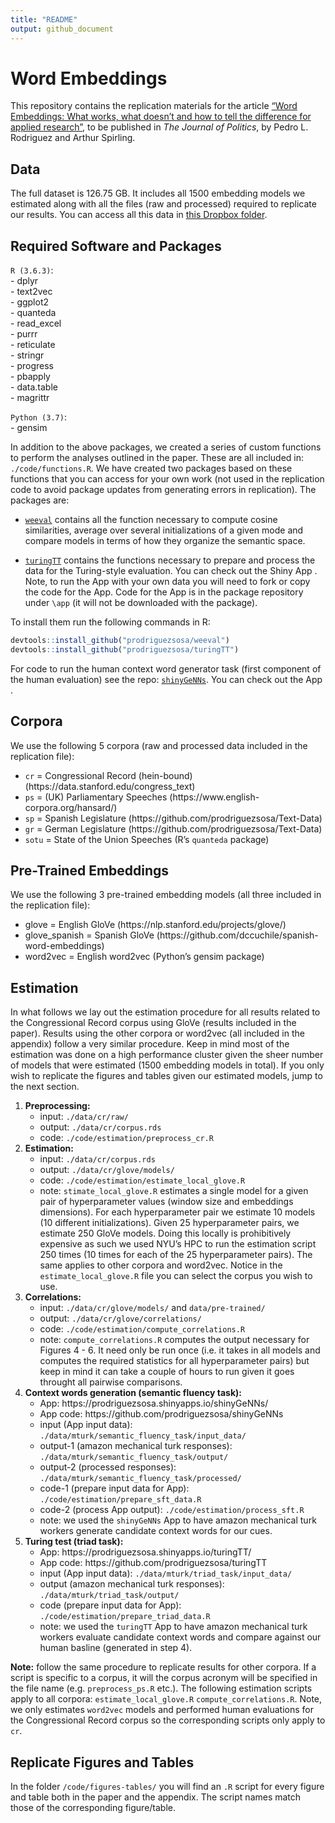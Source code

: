 ```yaml
---
title: "README"
output: github_document
---
```

# Word Embeddings
This repository contains the replication materials for the article ["Word Embeddings: What works, what doesn't and how to tell the difference for applied research"](https://github.com/ArthurSpirling/EmbeddingsPaper), to be published in _The Journal of Politics_, by Pedro L. Rodriguez and Arthur Spirling.


## Data

The full dataset is 126.75 GB. It includes all 1500 embedding models we estimated along with all the files (raw and processed) required to replicate our results. You can access all this data in [this Dropbox folder](https://www.dropbox.com/sh/p2g0x7u1af0g1hv/AACSyEKbjPfo4sSZqFNGThgwa?dl=0).

## Required Software and Packages

`R (3.6.3)`:\
- dplyr\
- text2vec\
- ggplot2\
- quanteda\
- read_excel\
- purrr\
- reticulate\
- stringr\
- progress\
- pbapply\
- data.table\
- magrittr\

`Python (3.7)`:\
- gensim\

In addition to the above packages, we created a series of custom functions to perform the analyses outlined in the paper. These are all included in: `./code/functions.R`. We have created two packages based on these functions that you can access for your own work (not used in the replication code to avoid package updates from generating errors in replication). The packages are:

* [`weeval`](https://github.com/prodriguezsosa/weeval) contains all the function necessary to compute cosine similarities, average over several initializations of a given mode and compare models in terms of how they organize the semantic space.

* [`turingTT`](https://github.com/prodriguezsosa/turingTT) contains the functions necessary to prepare and process the data for the Turing-style evaluation. You can check out the Shiny App [\textcolor{blue}{here}](https://prodriguezsosa.shinyapps.io/turingTT/). Note, to run the App with your own data you will need to fork or copy the code for the App. Code for the App is in the package repository under `\app` (it will not be downloaded with the package).\

To install them run the following commands in R:\

```r
devtools::install_github("prodriguezsosa/weeval")
devtools::install_github("prodriguezsosa/turingTT")
```

For code to run the human context word generator task (first component of the human evaluation) see the repo: [`shinyGeNNs`](https://github.com/prodriguezsosa/shinyGeNNs). You can check out the App [\textcolor{blue}{here}](https://prodriguezsosa.shinyapps.io/shinyGeNNs/).

## Corpora

We use the following 5 corpora (raw and processed data included in the replication file):\

* `cr` = Congressional Record (hein-bound) (https://data.stanford.edu/congress_text)
* `ps` = (UK) Parliamentary Speeches (https://www.english-corpora.org/hansard/)
* `sp` = Spanish Legislature (https://github.com/prodriguezsosa/Text-Data)
* `gr` = German Legislature (https://github.com/prodriguezsosa/Text-Data)
* `sotu` = State of the Union Speeches (R's `quanteda` package)

## Pre-Trained Embeddings

We use the following 3 pre-trained embedding models (all three included in the replication file):\

* glove = English GloVe (https://nlp.stanford.edu/projects/glove/)
* glove_spanish = Spanish GloVe (https://github.com/dccuchile/spanish-word-embeddings)\
* word2vec = English word2vec (Python's gensim package)

## Estimation

In what follows we lay out the estimation procedure for all results related to the Congressional Record corpus using GloVe (results included in the paper). Results using the other corpora or word2vec (all included in the appendix) follow a very similar procedure. Keep in mind most of the estimation was done on a high performance cluster given the sheer number of models that were estimated (1500 embedding models in total). If you only wish to replicate the figures and tables given our estimated models, jump to the next section.

1. **Preprocessing:** 
    + input: `./data/cr/raw/`
    + output: `./data/cr/corpus.rds`
    + code: `./code/estimation/preprocess_cr.R`

2. **Estimation:** 
    + input: `./data/cr/corpus.rds`
    + output: `./data/cr/glove/models/`
    + code: `./code/estimation/estimate_local_glove.R`
    + note: `stimate_local_glove.R` estimates a single model for a given pair of hyperparameter values (window size and embeddings dimensions). For each hyperparameter pair we estimate 10 models (10 different initializations). Given 25 hyperparameter pairs, we estimate 250 GloVe models. Doing this locally is prohibitively expensive as such we used NYU's HPC to run the estimation script 250 times (10 times for each of the 25 hyperparameter pairs). The same applies to other corpora and word2vec. Notice in the `estimate_local_glove.R` file you can select the corpus you wish to use.

3. **Correlations:** 
    + input: `./data/cr/glove/models/` and `data/pre-trained/`
    + output: `./data/cr/glove/correlations/`
    + code: `./code/estimation/compute_correlations.R`
    + note: `compute_correlations.R` computes the output necessary for Figures 4 - 6. It need only be run once (i.e. it takes in all models and computes the required statistics for all hyperparameter pairs) but keep in mind it can take a couple of hours to run given it goes throught all pairwise comparisons.

4. **Context words generation (semantic fluency task):** 
    + App: https://prodriguezsosa.shinyapps.io/shinyGeNNs/
    + App code: https://github.com/prodriguezsosa/shinyGeNNs
    + input (App input data): `./data/mturk/semantic_fluency_task/input_data/`
    + output-1 (amazon mechanical turk responses): `./data/mturk/semantic_fluency_task/output/`
    + output-2 (processed responses): `./data/mturk/semantic_fluency_task/processed/`
    + code-1 (prepare input data for App): `./code/estimation/prepare_sft_data.R`
    + code-2 (process App output): `./code/estimation/process_sft.R`
    + note: we used the `shinyGeNNs` App to have amazon mechanical turk workers generate candidate context words for our cues.

5. **Turing test (triad task):** 
    + App: https://prodriguezsosa.shinyapps.io/turingTT/
    + App code: https://github.com/prodriguezsosa/turingTT
    + input (App input data): `./data/mturk/triad_task/input_data/`
    + output (amazon mechanical turk responses): `./data/mturk/triad_task/output/`
    + code (prepare input data for App): `./code/estimation/prepare_triad_data.R`
    + note: we used the `turingTT` App to have amazon mechanical turk workers evaluate candidate context words and compare against our human basline (generated in step 4).

**Note:** follow the same procedure to replicate results for other corpora. If a script is specific to a corpus, it will the corpus acronym will be specified in the file name (e.g. `preprocess_ps.R` etc.). The following estimation scripts apply to all corpora: `estimate_local_glove.R`  `compute_correlations.R`. Note, we only estimates `word2vec` models and performed human evaluations for the Congressional Record corpus so the corresponding scripts only apply to `cr`.
    
## Replicate Figures and Tables

In the folder `/code/figures-tables/` you will find an `.R` script for every figure and table both in the paper and the appendix. The script names match those of the corresponding figure/table.

